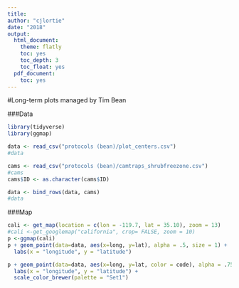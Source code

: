 ```yaml
---
title:
author: "cjlortie"
date: "2018"
output:
  html_document:
    theme: flatly
    toc: yes
    toc_depth: 3
    toc_float: yes
  pdf_document:
    toc: yes
---
```

#Long-term plots managed by Tim Bean  

###Data
```r
library(tidyverse)
library(ggmap)

data <- read_csv("protocols (bean)/plot_centers.csv")
#data

cams <- read_csv("protocols (bean)/camtraps_shrubfreezone.csv")
#cams
cams$ID <- as.character(cams$ID)

data <- bind_rows(data, cams)
#data

```


###Map
```r
cali <- get_map(location = c(lon = -119.7, lat = 35.10), zoom = 13)
#cali <-get_googlemap("california", crop= FALSE, zoom = 10)
p <-ggmap(cali)
p + geom_point(data=data, aes(x=long, y=lat), alpha = .5, size = 1) + 
  labs(x = "longitude", y = "latitude")

p + geom_point(data=data, aes(x=long, y=lat, color = code), alpha = .75, size = 1.5) + 
  labs(x = "longitude", y = "latitude") +
  scale_color_brewer(palette = "Set1")

```
